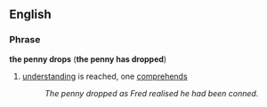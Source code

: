 ==English==
===Phrase===
'''the penny drops''' ('''the penny has dropped''')
#[[understand]]ing is reached, one [[comprehend]]s
#:''The penny dropped as Fred realised he had been conned.''